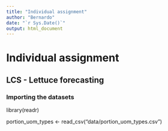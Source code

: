 ```yaml
---
title: "Individual assignment"
author: "Bernardo"
date: "`r Sys.Date()`"
output: html_document
---
```


# Individual assignment

## LCS - Lettuce forecasting

### Importing the datasets

library(readr)

portion_uom_types \<- read_csv("data/portion_uom_types.csv")
